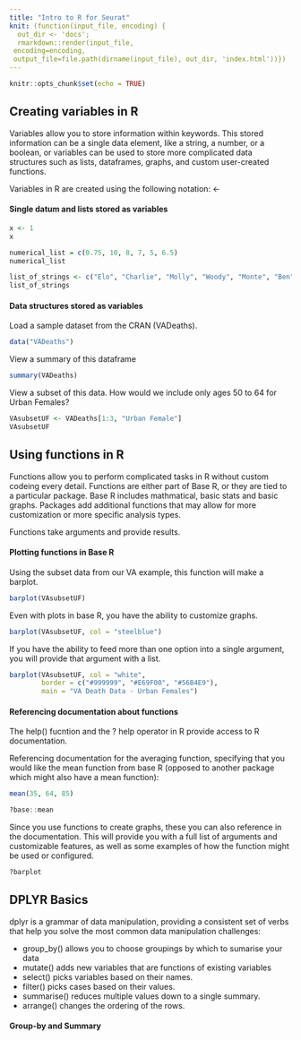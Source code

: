 ```yaml
---
title: "Intro to R for Seurat"
knit: (function(input_file, encoding) {
  out_dir <- 'docs';
  rmarkdown::render(input_file,
 encoding=encoding,
 output_file=file.path(dirname(input_file), out_dir, 'index.html'))})
---
```


```r
knitr::opts_chunk$set(echo = TRUE)
```

## Creating variables in R

Variables allow you to store information within keywords. This stored information can be a single data element, like a string, a number, or a boolean, or variables can be used to store more complicated data structures such as lists, dataframes, graphs, and custom user-created functions. 

Variables in R are created using the following notation: <-

#### Single datum and lists stored as variables
```r
x <- 1
x
```


```r
numerical_list = c(0.75, 10, 8, 7, 5, 6.5)
numerical_list
```

```r
list_of_strings <- c("Elo", "Charlie", "Molly", "Woody", "Monte", "Ben")
list_of_strings
```

#### Data structures stored as variables

Load a sample dataset from the CRAN (VADeaths).

```r
data("VADeaths")
```

View a summary of this dataframe
```r
summary(VADeaths)
```

View a subset of this data. How would we include only ages 50 to 64 for Urban Females?

```r
VAsubsetUF <- VADeaths[1:3, "Urban Female"]
VAsubsetUF
```

## Using functions in R

Functions allow you to perform complicated tasks in R without custom codeing every detail. Functions are either part of Base R, or they are tied to a particular package. Base R includes mathmatical, basic stats and basic graphs. Packages add additional functions that may allow for more customization or more specific analysis types.   

Functions take arguments and provide results.

#### Plotting functions in Base R

Using the subset data from our VA example, this function will make a barplot.
```r
barplot(VAsubsetUF)
```

Even with plots in base R, you have the ability to customize graphs.

```r
barplot(VAsubsetUF, col = "steelblue")
```

If you have the ability to feed more than one option into a single argument, you will provide that argument with a list.

```r
barplot(VAsubsetUF, col = "white",
        border = c("#999999", "#E69F00", "#56B4E9"), 
        main = "VA Death Data - Urban Females")
```


#### Referencing documentation about functions

The help() fucntion and the ? help operator in R provide access to R documentation. 

Referencing documentation for the averaging function, specifying that you would like the mean function from base R (opposed to another package which might also have a mean function):

```r
mean(35, 64, 85)
```

```r
?base::mean
```

Since you use functions to create graphs, these you can also reference in the documentation. This will provide you with a full list of arguments and customizable features, as well as some examples of how the function might be used or configured.

```r
?barplot
```

## DPLYR Basics
dplyr is a grammar of data manipulation, providing a consistent set of verbs that help you solve the most common data manipulation challenges:

* group_by() allows you to choose groupings by which to sumarise your data
* mutate() adds new variables that are functions of existing variables
* select() picks variables based on their names.
* filter() picks cases based on their values.
* summarise() reduces multiple values down to a single summary.
* arrange() changes the ordering of the rows.

#### Group-by and Summary
